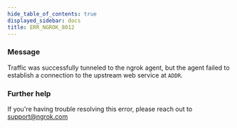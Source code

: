 ```yaml
---
hide_table_of_contents: true
displayed_sidebar: docs
title: ERR_NGROK_8012
---
```


### Message

Traffic was successfully tunneled to the ngrok agent, but the agent failed to establish a connection to the upstream web service at `ADDR`.

<ErrorDetails />

### Further help

If you're having trouble resolving this error, please reach out to [support@ngrok.com](mailto:support@ngrok.com?subject=Help%20with%20ERR_NGROK_8012)
